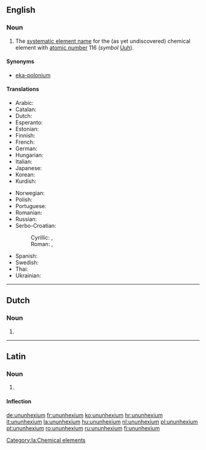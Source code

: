 ==English==

{{elements|Uuh|ununpentium|Uup|ununseptium|Uus}}

===Noun===
{{en-noun|-}}
{{wikipedia}}

# The [[systematic element name]] for the (as yet undiscovered) chemical element with [[atomic number]] 116 (''symbol'' [[Uuh]]).

====Synonyms====
* [[eka-polonium]]

====Translations====
{{trans-top|element with atomic number 116}}
* Arabic: {{t|ar|أنون هيكسيوم|tr=’unun híksiyum|m}}
* Catalan: {{t-|ca|ununhexi|m}}
* Dutch: {{t+|nl|ununhexium|n}}
* Esperanto: {{t-|eo|ununheksio|xs=Esperanto}}
* Estonian: {{t-|et|ununheksium}}
* Finnish: {{t-|fi|ununheksium}}
* French: {{t+|fr|ununhexium|m}}
* German: {{t+|de|Ununhexium|n}}
* Hungarian: {{t+|hu|ununhexium}}
* Italian: {{t+|it|ununhexio|m}}
* Japanese: {{t-|ja|ウンウンヘキシウム|ununhekishiumu}}
* Korean: {{t-|ko|우눈헥슘|tr=ununheksyum|sc=Hang}}
* Kurdish: {{t|ku|ûnûnheksiyûm}}
{{trans-mid}}
* Norwegian: {{t-|no|ununhexium}}
* Polish: {{t+|pl|ununhexium|m}}
* Portuguese: {{t-|pt|ununhéxio|m}}
* Romanian: {{t+|ro|ununhexiu|n}}
* Russian: {{t+|ru|унунгексий|unungéksij|m}}
* Serbo-Croatian:
*: Cyrillic: {{t|sh|унунхексиј|m|sc=Cyrl}}, {{t|sh|унунхексијум|m|sc=Cyrl}}
*: Roman: {{t|sh|ununheksij|m}}, {{t|sh|ununheksijum|m}}
* Spanish: {{t+|es|ununhexio|m}}
* Swedish: {{t-|sv|ununhexium}}
* Thai: {{t|th|อูนอูนเฮกเซียม|tr=ūnūnhēgàsiam}}
* Ukrainian: {{t-|uk|унунгексій|m|tr=ununhéksij|xs=Ukrainian}}
{{trans-bottom}}

----

==Dutch==
{{wikipedia|lang=nl}}
{{elements|Uuh|ununpentium|Uup|ununseptium|Uus|lang=nl}}

===Noun===
{{nl-noun|n|-|-}}

# {{l|en|ununhexium}}

----

==Latin==
{{wikipedia|lang=la}}

===Noun===
{{la-noun|ūnūnhexium|ununhexii|ūnūnhexiī|n|second}}

# {{l|en|ununhexium}}

====Inflection====
{{la-decl-2nd-N|ununhexi|ūnūnhexi}}

[[Category:la:Chemical elements]]

[[de:ununhexium]]
[[fr:ununhexium]]
[[ko:ununhexium]]
[[hr:ununhexium]]
[[it:ununhexium]]
[[la:ununhexium]]
[[hu:ununhexium]]
[[nl:ununhexium]]
[[pl:ununhexium]]
[[pt:ununhexium]]
[[ro:ununhexium]]
[[ru:ununhexium]]
[[fi:ununhexium]]